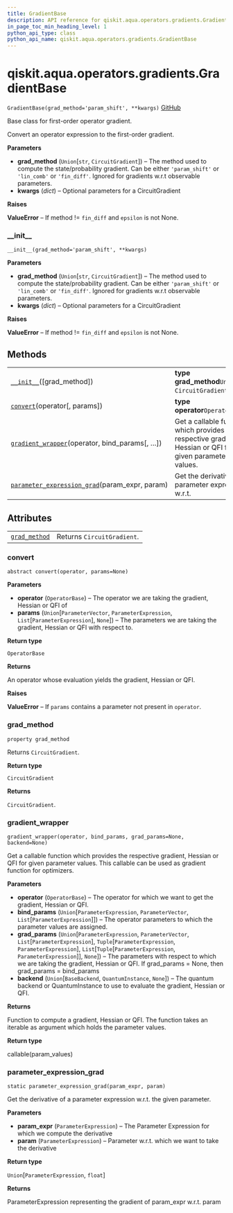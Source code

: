 ```yaml
---
title: GradientBase
description: API reference for qiskit.aqua.operators.gradients.GradientBase
in_page_toc_min_heading_level: 1
python_api_type: class
python_api_name: qiskit.aqua.operators.gradients.GradientBase
---
```


<span id="qiskit-aqua-operators-gradients-gradientbase" />

# qiskit.aqua.operators.gradients.GradientBase

<span id="qiskit.aqua.operators.gradients.GradientBase" />

`GradientBase(grad_method='param_shift', **kwargs)` [GitHub](https://github.com/qiskit-community/qiskit-aqua/tree/stable/0.8/qiskit/aqua/operators/gradients/gradient_base.py "view source code")

Base class for first-order operator gradient.

Convert an operator expression to the first-order gradient.

**Parameters**

*   **grad\_method** (`Union`\[`str`, `CircuitGradient`]) – The method used to compute the state/probability gradient. Can be either `'param_shift'` or `'lin_comb'` or `'fin_diff'`. Ignored for gradients w\.r.t observable parameters.
*   **kwargs** (*dict*) – Optional parameters for a CircuitGradient

**Raises**

**ValueError** – If method != `fin_diff` and `epsilon` is not None.

### \_\_init\_\_

<span id="qiskit.aqua.operators.gradients.GradientBase.__init__" />

`__init__(grad_method='param_shift', **kwargs)`

**Parameters**

*   **grad\_method** (`Union`\[`str`, `CircuitGradient`]) – The method used to compute the state/probability gradient. Can be either `'param_shift'` or `'lin_comb'` or `'fin_diff'`. Ignored for gradients w\.r.t observable parameters.
*   **kwargs** (*dict*) – Optional parameters for a CircuitGradient

**Raises**

**ValueError** – If method != `fin_diff` and `epsilon` is not None.

## Methods

|                                                                                                                                                                                                     |                                                                                                            |
| --------------------------------------------------------------------------------------------------------------------------------------------------------------------------------------------------- | ---------------------------------------------------------------------------------------------------------- |
| [`__init__`](#qiskit.aqua.operators.gradients.GradientBase.__init__ "qiskit.aqua.operators.gradients.GradientBase.__init__")(\[grad\_method])                                                       | **type grad\_method**`Union`\[`str`, `CircuitGradient`]                                                    |
| [`convert`](#qiskit.aqua.operators.gradients.GradientBase.convert "qiskit.aqua.operators.gradients.GradientBase.convert")(operator\[, params])                                                      | **type operator**`OperatorBase`                                                                            |
| [`gradient_wrapper`](#qiskit.aqua.operators.gradients.GradientBase.gradient_wrapper "qiskit.aqua.operators.gradients.GradientBase.gradient_wrapper")(operator, bind\_params\[, …])                  | Get a callable function which provides the respective gradient, Hessian or QFI for given parameter values. |
| [`parameter_expression_grad`](#qiskit.aqua.operators.gradients.GradientBase.parameter_expression_grad "qiskit.aqua.operators.gradients.GradientBase.parameter_expression_grad")(param\_expr, param) | Get the derivative of a parameter expression w\.r.t.                                                       |

## Attributes

|                                                                                                                                       |                            |
| ------------------------------------------------------------------------------------------------------------------------------------- | -------------------------- |
| [`grad_method`](#qiskit.aqua.operators.gradients.GradientBase.grad_method "qiskit.aqua.operators.gradients.GradientBase.grad_method") | Returns `CircuitGradient`. |

### convert

<span id="qiskit.aqua.operators.gradients.GradientBase.convert" />

`abstract convert(operator, params=None)`

**Parameters**

*   **operator** (`OperatorBase`) – The operator we are taking the gradient, Hessian or QFI of
*   **params** (`Union`\[`ParameterVector`, `ParameterExpression`, `List`\[`ParameterExpression`], `None`]) – The parameters we are taking the gradient, Hessian or QFI with respect to.

**Return type**

`OperatorBase`

**Returns**

An operator whose evaluation yields the gradient, Hessian or QFI.

**Raises**

**ValueError** – If `params` contains a parameter not present in `operator`.

### grad\_method

<span id="qiskit.aqua.operators.gradients.GradientBase.grad_method" />

`property grad_method`

Returns `CircuitGradient`.

**Return type**

`CircuitGradient`

**Returns**

`CircuitGradient`.

### gradient\_wrapper

<span id="qiskit.aqua.operators.gradients.GradientBase.gradient_wrapper" />

`gradient_wrapper(operator, bind_params, grad_params=None, backend=None)`

Get a callable function which provides the respective gradient, Hessian or QFI for given parameter values. This callable can be used as gradient function for optimizers.

**Parameters**

*   **operator** (`OperatorBase`) – The operator for which we want to get the gradient, Hessian or QFI.
*   **bind\_params** (`Union`\[`ParameterExpression`, `ParameterVector`, `List`\[`ParameterExpression`]]) – The operator parameters to which the parameter values are assigned.
*   **grad\_params** (`Union`\[`ParameterExpression`, `ParameterVector`, `List`\[`ParameterExpression`], `Tuple`\[`ParameterExpression`, `ParameterExpression`], `List`\[`Tuple`\[`ParameterExpression`, `ParameterExpression`]], `None`]) – The parameters with respect to which we are taking the gradient, Hessian or QFI. If grad\_params = None, then grad\_params = bind\_params
*   **backend** (`Union`\[`BaseBackend`, `QuantumInstance`, `None`]) – The quantum backend or QuantumInstance to use to evaluate the gradient, Hessian or QFI.

**Returns**

Function to compute a gradient, Hessian or QFI. The function takes an iterable as argument which holds the parameter values.

**Return type**

callable(param\_values)

### parameter\_expression\_grad

<span id="qiskit.aqua.operators.gradients.GradientBase.parameter_expression_grad" />

`static parameter_expression_grad(param_expr, param)`

Get the derivative of a parameter expression w\.r.t. the given parameter.

**Parameters**

*   **param\_expr** (`ParameterExpression`) – The Parameter Expression for which we compute the derivative
*   **param** (`ParameterExpression`) – Parameter w\.r.t. which we want to take the derivative

**Return type**

`Union`\[`ParameterExpression`, `float`]

**Returns**

ParameterExpression representing the gradient of param\_expr w\.r.t. param

